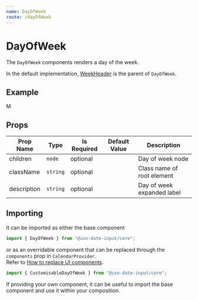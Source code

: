 ```yaml
---
name: DayOfWeek
route: /dayOfWeek
---
```


# DayOfWeek
The `DayOfWeek` components renders a day of the week.

In the default implementation, [WeekHeader](https://mark-tate.github.io/use-date-input/weekHeader) is the parent of `DayOfWeek`.

## Example
<Playground>
    <DayOfWeek description={'Monday'}>M</DayOfWeek>
</Playground>

## Props 
| Prop Name | Type | Is Required | Default Value | Description |
|-|-|-|-|-|
| children| `node`| optional| | Day of week node|
| className| `string`| optional| | Class name of root element|
| description| `string`| optional| | Day of week expanded label|

## Importing
It can be imported as either the base component

```javascript
import { DayOfWeek } from "@use-date-input/core";
```

or as an overridable component that can be replaced through the `components` prop in `CalendarProvider`.  
Refer to [How to replace UI components](https://mark-tate.github.io/use-date-input/theming#how-to-replace-ui-components).

```javascript
import { CustomisableDayOfWeek } from "@use-date-input/core";
```

If providing your own component, it can be useful to import the base component and use it within your composition.  

